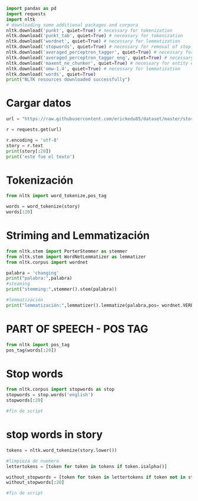 
```python
import pandas as pd
import requests
import nltk
# downloading some additional packages and corpora
nltk.download('punkt', quiet=True) # necessary for tokenization
nltk.download('punkt_tab', quiet=True) # necessary for tokenization
nltk.download('wordnet', quiet=True) # necessary for lemmatization
nltk.download('stopwords', quiet=True) # necessary for removal of stop words
nltk.download('averaged_perceptron_tagger', quiet=True) # necessary for POS tagging
nltk.download('averaged_perceptron_tagger_eng', quiet=True) # necessary for POS tagging
nltk.download('maxent_ne_chunker', quiet=True) # necessary for entity extraction
nltk.download('omw-1.4', quiet=True) # necessary for lemmatization
nltk.download('words', quiet=True)
print("NLTK resources downloaded successfully")

```
# Cargar datos

```python
url = "https://raw.githubusercontent.com/erickedu85/dataset/master/story.txt"

r = requests.get(url)

r.encoding = 'utf-8'
story = r.text
print(story[:20])
print('este fue el texto')

```

# Tokenización
```python
from nltk import word_tokenize,pos_tag

words = word_tokenize(story)
words[:20]
```


# Striming and Lemmatización

```python

from nltk.stem import PorterStemmer as stemmer
from nltk.stem import WordNetLemmatizer as lemmatizer
from nltk.corpus import wordnet

palabra = 'changing'
print("palabra:",palabra)
#steaming
print("stemming:",stemmer().stem(palabra))

#lemmatización
print("lemmatización:",lemmatizer().lemmatize(palabra,pos= wordnet.VERB))
```

# PART OF SPEECH - POS TAG
```python
from nltk import pos_tag
pos_tag(words[:20])
```

# Stop words
```python

from nltk.corpus import stopwords as stop
stopwords = stop.words('english')
stopwords[:20]

#fin de script
```

# stop words in story
```python
tokens = nltk.word_tokenize(story.lower())

#limpieza de nuemero
lettertokens = [token for token in tokens if token.isalpha()]

without_stopwords = [token for token in lettertokens if token not in stopwords]
without_stopwords[:20]

#fin de script
```



